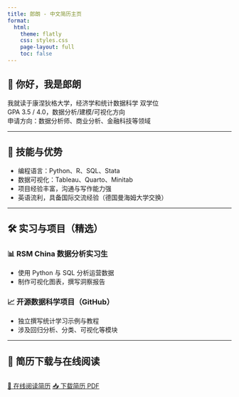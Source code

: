 ```yaml
---
title: 郎朗 - 中文简历主页
format:
  html:
    theme: flatly
    css: styles.css
    page-layout: full
    toc: false
---
```


## 👋 你好，我是郎朗

我就读于康涅狄格大学，经济学和统计数据科学 双学位  
GPA 3.5 / 4.0，数据分析/建模/可视化方向  
申请方向：数据分析师、商业分析、金融科技等领域

---

## 🧠 技能与优势

- 编程语言：Python、R、SQL、Stata
- 数据可视化：Tableau、Quarto、Minitab
- 项目经验丰富，沟通与写作能力强
- 英语流利，具备国际交流经验（德国曼海姆大学交换）

---

## 🛠 实习与项目（精选）

### 📊 RSM China 数据分析实习生  
- 使用 Python 与 SQL 分析运营数据  
- 制作可视化图表，撰写洞察报告

### 📈 开源数据科学项目（GitHub）  
- 独立撰写统计学习示例与教程  
- 涉及回归分析、分类、可视化等模块

---
## 📄 简历下载与在线阅读

<div style="display: flex; gap: 1rem;">
  <a class="btn btn-primary" href="resume-cn.qmd" target="_blank">📄 在线阅读简历</a>
  <a class="btn btn-success" href="resume-cn.pdf" download>📥 下载简历 PDF</a>
 
</div>
